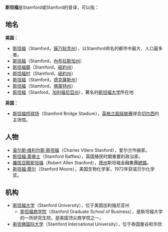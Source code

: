{{noteTA
|T=zh-hans:斯坦福;zh-hk:史丹福;zh-tw:史丹佛;
|1=zh-hans:斯坦福;zh-hk:史丹福;zh-tw:史丹佛;
|2=zh-hans:斯坦福桥球场;zh-hk:史丹福橋球場;zh-tw:史丹佛橋球場;
}}

'''斯坦福'''是Stamford或Stanford的音译，可以指：

==地名==
'''美国'''：
*[[斯坦福_(康涅狄格州)|斯坦福]]（Stamford，[[康乃狄克州|康乃狄克州]]），以Stamford命名的都市中最大、人口最多者。
*[[斯坦福_(内布拉斯加州)|斯坦福]]（Stamford，[[內布拉斯加州|內布拉斯加州]]）
*[[斯坦福德_(纽约州)|斯坦福鎮]]（Stamford，[[紐約州|紐約州]]）
*[[斯坦福村_(纽约州)|斯坦福村]]（Stamford，[[紐約州|紐約州]]）
*[[斯坦福_(德克萨斯州)|斯坦福]]（Stamford，[[德克薩斯州|德克薩斯州]]）
*[[斯坦福_(佛蒙特州)|斯坦福]]（Stamford，[[佛蒙特州|佛蒙特州]]）
*[[斯坦福_(加利福尼亚州)|斯坦福]]（Stanford，[[加利福尼亞州|加利福尼亞州]]），著名的[[斯坦福大学|斯坦福大学]]所在地

'''英国'''：
*[[斯坦福桥球场|斯坦福桥球场]]（Stamford Bridge Stadium），[[英格兰超级联赛|英格兰超级联赛]]球会[[切尔西足球俱乐部|切尔西]]的主场馆。

==人物==
*[[查尔斯·维利尔斯·斯坦福|查尔斯·维利尔斯·斯坦福]]（Charles Villers Stanford），爱尔兰作曲家。
*[[斯坦福·莱佛士|斯坦福·莱佛士]]（Stamford Raffles），英国殖民时期重要的政治家。
*[[羅拔亞龍斯坦福|羅拔亞龍斯坦福]]（Robert Allen Stanford），[[德克萨斯州|德州]]斯坦福金融集團[[總裁|總裁]]。
* [[斯坦福·摩尔|斯坦福·摩尔]]（Stanford Moore），美国生物化学家，1972年获诺贝尔化学奖。

==机构==
*[[斯坦福大学|斯坦福大学]]（Stanford University），位于美国加利福尼亚州
**[[斯坦福商学院|斯坦福商学院]]（Stanford Graduate School of Business），是斯坦福大学的一所研究生院，是美国顶尖商学院之一。
*[[斯坦佛国际大学|斯坦佛国际大学]]（Stamford International University），位于泰国曼谷和华欣

{{disambig|S|Cat=三字译名消歧义}}